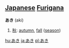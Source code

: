 == [[Japanese]] [[Furigana]] ==                             

'''あき''' (aki)

# [[秋]]: [[autumn]], [[fall]] ([[season]])

[[hu:あき]]
[[ja:あき]]
[[pl:あき]]